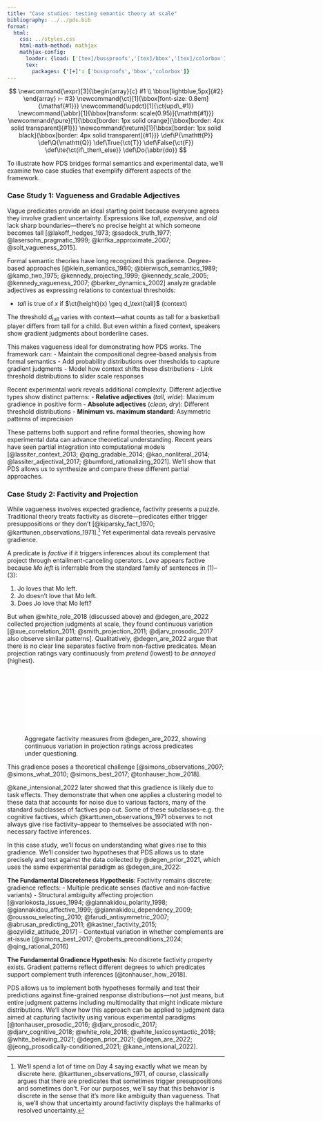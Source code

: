 ```yaml
---
title: "Case studies: testing semantic theory at scale"
bibliography: ../../pds.bib
format:
  html:
    css: ../styles.css
    html-math-method: mathjax
    mathjax-config:
      loader: {load: ['[tex]/bussproofs','[tex]/bbox','[tex]/colorbox']}
      tex:
        packages: {'[+]': ['bussproofs','bbox','colorbox']}
---
```


::: {.hidden}
$$
\newcommand{\expr}[3]{\begin{array}{c}
#1 \\
\bbox[lightblue,5px]{#2}
\end{array} ⊢ #3}
\newcommand{\ct}[1]{\bbox[font-size: 0.8em]{\mathsf{#1}}}
\newcommand{\updct}[1]{\ct{upd\_#1}}
\newcommand{\abbr}[1]{\bbox[transform: scale(0.95)]{\mathtt{#1}}}
\newcommand{\pure}[1]{\bbox[border: 1px solid orange]{\bbox[border: 4px solid transparent]{#1}}}
\newcommand{\return}[1]{\bbox[border: 1px solid black]{\bbox[border: 4px solid transparent]{#1}}}
\def\P{\mathtt{P}}
\def\Q{\mathtt{Q}}
\def\True{\ct{T}}
\def\False{\ct{F}}
\def\ite{\ct{if\_then\_else}}
\def\Do{\abbr{do}}
$$
:::

To illustrate how PDS bridges formal semantics and experimental data, we'll examine two case studies that exemplify different aspects of the framework.

### Case Study 1: Vagueness and Gradable Adjectives

Vague predicates provide an ideal starting point because everyone agrees they involve gradient uncertainty. Expressions like *tall*, *expensive*, and *old* lack sharp boundaries—there's no precise height at which someone becomes tall [@lakoff_hedges_1973; @sadock_truth_1977; @lasersohn_pragmatic_1999; @krifka_approximate_2007; @solt_vagueness_2015].

Formal semantic theories have long recognized this gradience. Degree-based approaches [@klein_semantics_1980; @bierwisch_semantics_1989; @kamp_two_1975; @kennedy_projecting_1999; @kennedy_scale_2005; @kennedy_vagueness_2007; @barker_dynamics_2002] analyze gradable adjectives as expressing relations to contextual thresholds:

- *tall* is true of $x$ if $\ct{height}(x) \geq d_\text{tall}$ (context)

The threshold $d_\text{tall}$ varies with context—what counts as tall for a basketball player differs from tall for a child. But even within a fixed context, speakers show gradient judgments about borderline cases.

This makes vagueness ideal for demonstrating how PDS works. The framework can:
- Maintain the compositional degree-based analysis from formal semantics
- Add probability distributions over thresholds to capture gradient judgments
- Model how context shifts these distributions
- Link threshold distributions to slider scale responses

Recent experimental work reveals additional complexity. Different adjective types show distinct patterns:
- **Relative adjectives** (*tall*, *wide*): Maximum gradience in positive form
- **Absolute adjectives** (*clean*, *dry*): Different threshold distributions
- **Minimum vs. maximum standard**: Asymmetric patterns of imprecision

These patterns both support and refine formal theories, showing how experimental data can advance theoretical understanding. Recent years have seen partial integration into computational models [@lassiter_context_2013; @qing_gradable_2014; @kao_nonliteral_2014; @lassiter_adjectival_2017; @bumford_rationalizing_2021]. We'll show that PDS allows us to synthesize and compare these different partial approaches.

### Case Study 2: Factivity and Projection

While vagueness involves expected gradience, factivity presents a puzzle. Traditional theory treats factivity as discrete—predicates either trigger presuppositions or they don't [@kiparsky_fact_1970; @karttunen_observations_1971].^[We'll spend a lot of time on Day 4 saying exactly what we mean by discrete here. @karttunen_observations_1971, of course, classically argues that there are predicates that sometimes trigger presuppositions and sometimes don't. For our purposes, we'll say that this behavior is discrete in the sense that it's more like ambiguity than vagueness. That is, we'll show that uncertainty around factivity displays the hallmarks of resolved uncertainty.] Yet experimental data reveals pervasive gradience.

A predicate is *factive* if it triggers inferences about its complement that project through entailment-canceling operators. []{#exm-love-positive} []{#exm-love-negative} []{#exm-love-question} *Love* appears factive because *Mo left* is inferrable from the standard family of sentences in (@exm-love-positive)–(@exm-love-question):

(@exm-love-positive) Jo loves that Mo left.
(@exm-love-negative) Jo doesn't love that Mo left.  
(@exm-love-question) Does Jo love that Mo left?

But when @white_role_2018 (discussed above) and @degen_are_2022 collected projection judgments at scale, they found continuous variation [@xue_correlation_2011; @smith_projection_2011; @djarv_prosodic_2017 also observe similar patterns]. Qualitatively, @degen_are_2022 argue that there is no clear line separates factive from non-factive predicates. Mean projection ratings vary continuously from *pretend* (lowest) to *be annoyed* (highest).

![Aggregate factivity measures from @degen_are_2022, showing continuous variation in projection ratings across predicates under questioning.](plots/projection_no_fact_means.pdf){width=750}

This gradience poses a theoretical challenge [@simons_observations_2007; @simons_what_2010; @simons_best_2017; @tonhauser_how_2018]. 

@kane_intensional_2022 later showed that this gradience is likely due to task effects. They demonstrate that when one applies a clustering model to these data that accounts for noise due to various factors, many of the standard subclasses of factives pop out. Some of these subclasses–e.g. the cognitive factives, which @karttunen_observations_1971 observes to not always give rise factivity–appear to themselves be associated with non-necessary factive inferences. 

In this case study, we'll focus on understanding what gives rise to this gradience. We'll consider two hypotheses that PDS allows us to state precisely and test against the data collected by @degen_prior_2021, which uses the same experimental paradigm as @degen_are_2022:

**The Fundamental Discreteness Hypothesis**: Factivity remains discrete; gradience reflects:
- Multiple predicate senses (factive and non-factive variants)
- Structural ambiguity affecting projection [@varlokosta_issues_1994; @giannakidou_polarity_1998; @giannakidou_affective_1999; @giannakidou_dependency_2009; @roussou_selecting_2010; @farudi_antisymmetric_2007; @abrusan_predicting_2011; @kastner_factivity_2015; @ozyildiz_attitude_2017]
- Contextual variation in whether complements are at-issue [@simons_best_2017; @roberts_preconditions_2024; @qing_rational_2016]

**The Fundamental Gradience Hypothesis**: No discrete factivity property exists. Gradient patterns reflect different degrees to which predicates support complement truth inferences [@tonhauser_how_2018].

PDS allows us to implement both hypotheses formally and test their predictions against fine-grained response distributions—not just means, but entire judgment patterns including multimodality that might indicate mixture distributions. We'll show how this approach can be applied to judgment data aimed at capturing factivity using various experimental paradigms [@tonhauser_prosodic_2016; @djarv_prosodic_2017; @djarv_cognitive_2018; @white_role_2018; @white_lexicosyntactic_2018; @white_believing_2021; @degen_prior_2021; @degen_are_2022; @jeong_prosodically-conditioned_2021; @kane_intensional_2022].
